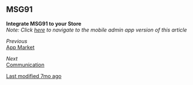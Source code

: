 ## MSG91

**Integrate MSG91 to your Store**  
*Note: Click [here](mobile-admin-link) to navigate to the mobile admin app version of this article*

*Previous*  
[App Market](app-market-link)

*Next*  
[Communication](communication-link)

[Last modified 7mo ago](last-modified-link)
